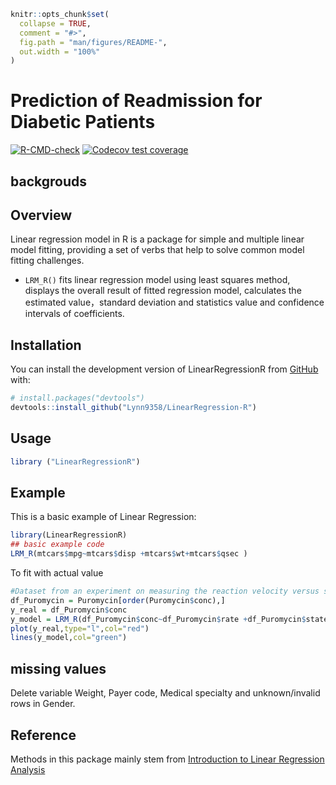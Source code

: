 <!-- README.md is generated from README.Rmd. Please edit that file -->

```r
knitr::opts_chunk$set(
  collapse = TRUE,
  comment = "#>",
  fig.path = "man/figures/README-",
  out.width = "100%"
)
```

# Prediction of Readmission for Diabetic Patients

<!-- badges: start -->
[![R-CMD-check](https://github.com/Lynn9358/LinearRegression-R/actions/workflows/R-CMD-check.yaml/badge.svg)](https://github.com/Lynn9358/LinearRegression-R/actions/workflows/R-CMD-check.yaml)
[![Codecov test coverage](https://codecov.io/gh/Lynn9358/LinearRegression-R/branch/main/graph/badge.svg)](https://app.codecov.io/gh/Lynn9358/LinearRegression-R?branch=main)
  <!-- badges: end -->
<!-- badges: end -->


## backgrouds

## Overview

Linear regression model in R is a package for simple and multiple linear model fitting, providing a set of verbs that help to solve common model fitting challenges. 

-   `LRM_R()` fits linear regression model using least squares method, displays the overall result of fitted regression model, calculates the estimated value，standard deviation and statistics value and confidence intervals of coefficients.


## Installation

You can install the development version of LinearRegressionR from [GitHub](https://github.com/) with:

```r
# install.packages("devtools")
devtools::install_github("Lynn9358/LinearRegression-R")
```

## Usage

```r
library ("LinearRegressionR")
```

## Example

This is a basic example of Linear Regression:
``` r
library(LinearRegressionR)
## basic example code
LRM_R(mtcars$mpg~mtcars$disp +mtcars$wt+mtcars$qsec )
``` 

To fit with actual value
``` r
#Dataset from an experiment on measuring the reaction velocity versus substrate concentration in an enzymatic reaction involving untreated cells or cells treated with Puromycin.
df_Puromycin = Puromycin[order(Puromycin$conc),]
y_real = df_Puromycin$conc
y_model = LRM_R(df_Puromycin$conc~df_Puromycin$rate +df_Puromycin$state)$Y_model
plot(y_real,type="l",col="red")
lines(y_model,col="green")
```
## missing values
Delete variable Weight, Payer code, Medical specialty and unknown/invalid rows in Gender.


## Reference

Methods in this package  mainly stem from [Introduction to Linear Regression Analysis](https://ebookcentral.proquest.com/lib/umichigan/detail.action?docID=7103892o)
